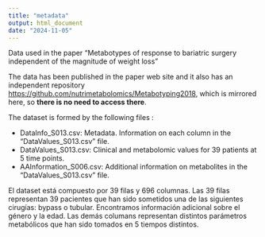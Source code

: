 ---
title: "metadata"
output: html_document
date: "2024-11-05"
---


Data used in the paper "Metabotypes of response to bariatric surgery independent of the magnitude of weight loss"

The data has been published in the paper web site and it also has an independent repository [https://github.com/nutrimetabolomics/Metabotyping2018](https://github.com/nutrimetabolomics/Metabotyping2018), which is mirrored here, so  **there is no need to access there**.

The dataset is formed by the following files :

- DataInfo_S013.csv: Metadata. Information on each column in the "DataValues_S013.csv" file.
- DataValues_S013.csv: Clinical and metabolomic values for 39 patients at 5 time points.
- AAInformation_S006.csv: Additional information on metabolites in the "DataValues_S013.csv" file.

El dataset está compuesto por 39 filas y 696 columnas. Las 39 filas representan 39 pacientes que han sido sometidos una de las siguientes cirugías: bypass o tubular. Encontramos información adicional sobre el género y la edad. Las demás columans representan distintos parámetros metabólicos que han sido tomados en 5 tiempos distintos.
